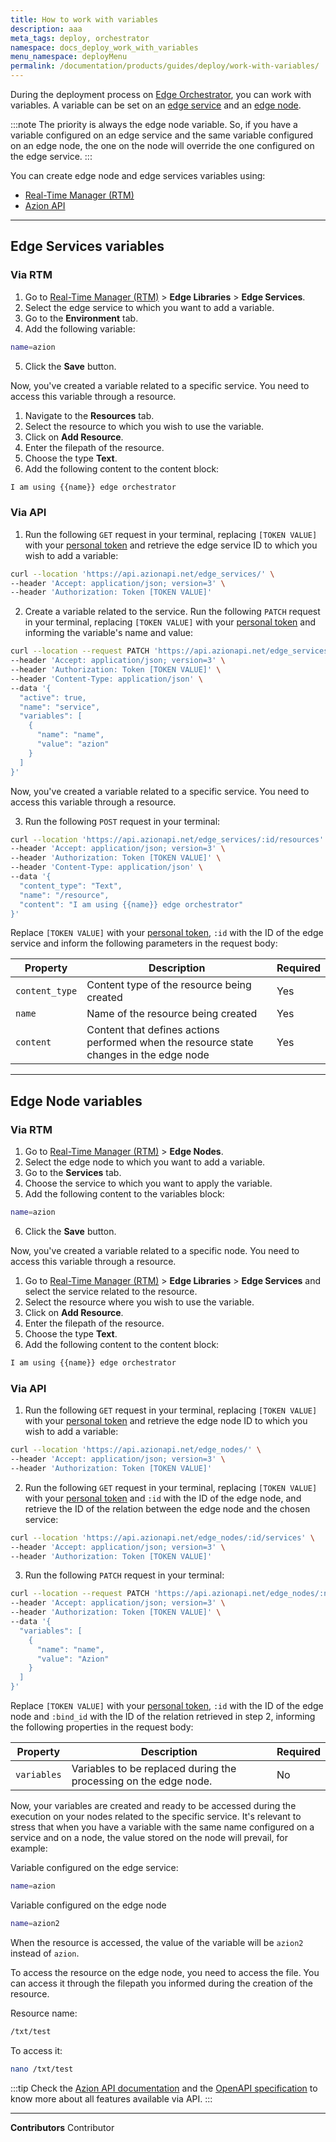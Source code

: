 ```yaml
---
title: How to work with variables
description: aaa
meta_tags: deploy, orchestrator
namespace: docs_deploy_work_with_variables
menu_namespace: deployMenu
permalink: /documentation/products/guides/deploy/work-with-variables/
---
```


During the deployment process on [Edge Orchestrator](/en/documentation/products/deploy/edge-orchestrator/), you can work with variables. A variable can be set on an [edge service](#edge-services-variables) and an [edge node](#edge-node-variables).

:::note
The priority is always the edge node variable. So, if you have a variable configured on an edge service and the same variable configured on an edge node, the one on the node will override the one configured on the edge service.
:::

You can create edge node and edge services variables using:

- [Real-Time Manager (RTM)](/en/documentation/products/guides/how-to-access-rtm/)
- [Azion API](https://api.azion.com/)

---

## Edge Services variables 

### Via RTM 

1. Go to [Real-Time Manager (RTM)](/en/documentation/products/guides/how-to-access-rtm/) > **Edge Libraries** > **Edge Services**.
2. Select the edge service to which you want to add a variable.
3. Go to the **Environment** tab.
4. Add the following variable:

```bash 
name=azion
```

5. Click the **Save** button.

Now, you've created a variable related to a specific service. You need to access this variable through a resource.

1. Navigate to the **Resources** tab. 
2. Select the resource to which you wish to use the variable.
3. Click on **Add Resource**.
4. Enter the filepath of the resource.
5. Choose the type **Text**.
6. Add the following content to the content block: 

```bash 
I am using {{name}} edge orchestrator
```

### Via API 

1. Run the following `GET` request in your terminal, replacing `[TOKEN VALUE]` with your [personal token](/en/documentation/products/guides/personal-tokens/) and retrieve the edge service ID to which you wish to add a variable:

```bash 
curl --location 'https://api.azionapi.net/edge_services/' \
--header 'Accept: application/json; version=3' \
--header 'Authorization: Token [TOKEN VALUE]'
```

2. Create a variable related to the service. Run the following `PATCH` request in your terminal, replacing `[TOKEN VALUE]` with your [personal token](/en/documentation/products/guides/personal-tokens/) and informing the variable's name and value:

```bash
curl --location --request PATCH 'https://api.azionapi.net/edge_services/:id' \
--header 'Accept: application/json; version=3' \
--header 'Authorization: Token [TOKEN VALUE]' \
--header 'Content-Type: application/json' \
--data '{
  "active": true,
  "name": "service",
  "variables": [
    {
      "name": "name",
      "value": "azion"
    }
  ]
}'
```

Now, you've created a variable related to a specific service. You need to access this variable through a resource.

3. Run the following `POST` request in your terminal:

```bash 
curl --location 'https://api.azionapi.net/edge_services/:id/resources' \
--header 'Accept: application/json; version=3' \
--header 'Authorization: Token [TOKEN VALUE]' \
--header 'Content-Type: application/json' \
--data '{
  "content_type": "Text",
  "name": "/resource",
  "content": "I am using {{name}} edge orchestrator"
}'
```

Replace `[TOKEN VALUE]` with your [personal token](/en/documentation/products/guides/personal-tokens/), `:id` with the ID of the edge service and inform the following parameters in the request body:

| Property | Description | Required | 
| - | - | - | 
| `content_type` | Content type of the resource being created | Yes |
| `name` | Name of the resource being created | Yes |
| `content` | Content that defines actions performed when the resource state changes in the edge node | Yes |

---

## Edge Node variables

### Via RTM 

1. Go to [Real-Time Manager (RTM)](/en/documentation/products/guides/how-to-access-rtm/) > **Edge Nodes**.
2. Select the edge node to which you want to add a variable.
3. Go to the **Services** tab.
4. Choose the service to which you want to apply the variable.
5. Add the following content to the variables block: 

```bash 
name=azion
```

6. Click the **Save** button.

Now, you've created a variable related to a specific node. You need to access this variable through a resource.

1. Go to [Real-Time Manager (RTM)](/en/documentation/products/guides/how-to-access-rtm/) > **Edge Libraries** > **Edge Services** and select the service related to the resource. 
2. Select the resource where you wish to use the variable.
3. Click on **Add Resource**.
4. Enter the filepath of the resource.
5. Choose the type **Text**.
6. Add the following content to the content block: 

```bash 
I am using {{name}} edge orchestrator
```


### Via API 

1. Run the following `GET` request in your terminal, replacing `[TOKEN VALUE]` with your [personal token](/en/documentation/products/guides/personal-tokens/) and retrieve the edge node ID to which you wish to add a variable:

```bash 
curl --location 'https://api.azionapi.net/edge_nodes/' \
--header 'Accept: application/json; version=3' \
--header 'Authorization: Token [TOKEN VALUE]'
```

2. Run the following `GET` request in your terminal, replacing `[TOKEN VALUE]` with your [personal token](/en/documentation/products/guides/personal-tokens/) and `:id` with the ID of the edge node, and retrieve the ID of the relation between the edge node and the chosen service:

```bash
curl --location 'https://api.azionapi.net/edge_nodes/:id/services' \
--header 'Accept: application/json; version=3' \
--header 'Authorization: Token [TOKEN VALUE]'
```

3. Run the following `PATCH` request in your terminal:

```bash 
curl --location --request PATCH 'https://api.azionapi.net/edge_nodes/:node_id/services/:bind_id' \
--header 'Accept: application/json; version=3' \
--header 'Authorization: Token [TOKEN VALUE]' \
--data '{
  "variables": [
    {
      "name": "name",
      "value": "Azion"
    }
  ]
}'
```

Replace `[TOKEN VALUE]` with your [personal token](/en/documentation/products/guides/personal-tokens/), `:id` with the ID of the edge node and `:bind_id` with the ID of the relation retrieved in step 2, informing the following properties in the request body:

| Property | Description | Required | 
| - | - | - | 
| `variables` | Variables to be replaced during the processing on the edge node.  | No |


Now, your variables are created and ready to be accessed during the execution on your nodes related to the specific service. It's relevant to stress that when you have a variable with the same name configured on a service and on a node, the value stored on the node will prevail, for example:

Variable configured on the edge service: 

```bash
name=azion 
``` 

Variable configured on the edge node

```bash
name=azion2
``` 

When the resource is accessed, the value of the variable will be `azion2` instead of `azion`.

To access the resource on the edge node, you need to access the file. You can access it through the filepath you informed during the creation of the resource. 

Resource name: 

```bash
/txt/test
```

To access it: 

```bash 
nano /txt/test
```

:::tip
Check the [Azion API documentation](https://api.azion.com/) and the [OpenAPI specification](https://github.com/aziontech/azionapi-openapi/) to know more about all features available via API.
:::

---


**Contributors** <ContributorList>Contributor</ContributorList>